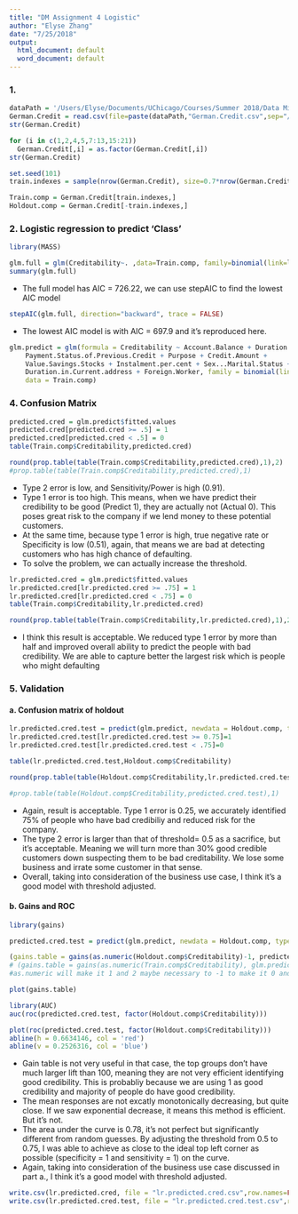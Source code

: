 ```yaml
---
title: "DM Assignment 4 Logistic"
author: "Elyse Zhang"
date: "7/25/2018"
output:
  html_document: default
  word_document: default
---
```

### 1. 
```r
dataPath = '/Users/Elyse/Documents/UChicago/Courses/Summer 2018/Data Mining/Assignments/Assignment 3'
German.Credit = read.csv(file=paste(dataPath,"German.Credit.csv",sep="/"),header=TRUE,sep=",")
str(German.Credit)
```

```r
for (i in c(1,2,4,5,7:13,15:21))
  German.Credit[,i] = as.factor(German.Credit[,i])
str(German.Credit)
```


```r
set.seed(101)
train.indexes = sample(nrow(German.Credit), size=0.7*nrow(German.Credit))

Train.comp = German.Credit[train.indexes,]
Holdout.comp = German.Credit[-train.indexes,]
```


### 2. Logistic regression to predict 'Class'
```r
library(MASS)
```

```r
glm.full = glm(Creditability~. ,data=Train.comp, family=binomial(link=logit))
summary(glm.full)
```

* The full model has AIC = 726.22, we can use stepAIC to find the lowest AIC model

```r
stepAIC(glm.full, direction="backward", trace = FALSE)
```

* The lowest AIC model is with AIC = 697.9 and it's reproduced here.

```r
glm.predict = glm(formula = Creditability ~ Account.Balance + Duration.of.Credit..month. + 
    Payment.Status.of.Previous.Credit + Purpose + Credit.Amount + 
    Value.Savings.Stocks + Instalment.per.cent + Sex...Marital.Status + 
    Duration.in.Current.address + Foreign.Worker, family = binomial(link = logit), 
    data = Train.comp)
```


### 4. Confusion Matrix
```r
predicted.cred = glm.predict$fitted.values
predicted.cred[predicted.cred >= .5] = 1
predicted.cred[predicted.cred < .5] = 0
table(Train.comp$Creditability,predicted.cred)
```

```r
round(prop.table(table(Train.comp$Creditability,predicted.cred),1),2)
#prop.table(table(Train.comp$Creditability,predicted.cred),1)
```

* Type 2 error is low, and Sensitivity/Power is high (0.91). 
* Type 1 error is too high. This means, when we have predict their credibility to be good (Predict 1), they are actually not (Actual 0). This poses great risk to the company if we lend money to these potential customers. 
* At the same time, because type 1 error is high, true negative rate or Specificity is low (0.51), again, that means we are bad at detecting customers who has high chance of defaulting. 
* To solve the problem, we can actually increase the threshold. 

```r
lr.predicted.cred = glm.predict$fitted.values
lr.predicted.cred[lr.predicted.cred >= .75] = 1
lr.predicted.cred[lr.predicted.cred < .75] = 0
table(Train.comp$Creditability,lr.predicted.cred)

round(prop.table(table(Train.comp$Creditability,lr.predicted.cred),1),2)
```

* I think this result is acceptable. We reduced type 1 error by more than half and improved overall ability to predict the people with bad credibility. We are able to capture better the largest risk which is people who might defaulting


### 5. Validation

#### a. Confusion matrix of holdout
```r
lr.predicted.cred.test = predict(glm.predict, newdata = Holdout.comp, type="response")
lr.predicted.cred.test[lr.predicted.cred.test >= 0.75]=1
lr.predicted.cred.test[lr.predicted.cred.test < .75]=0

table(lr.predicted.cred.test,Holdout.comp$Creditability)
```

```r
round(prop.table(table(Holdout.comp$Creditability,lr.predicted.cred.test),1),2)

#prop.table(table(Holdout.comp$Creditability,predicted.cred.test),1)
```


* Again, result is acceptable. Type 1 error is 0.25, we accurately identified 75% of people who have bad credibiliy and reduced risk for the company.
* The type 2 error is larger than that of threshold= 0.5 as a sacrifice, but it's acceptable. Meaning we will turn more than 30% good credible customers down suspecting them to be bad creditability. We lose some business and irrate some customer in that sense. 
* Overall, taking into consideration of the business use case, I think it's a good model with threshold adjusted. 


#### b. Gains and ROC

```r
library(gains)

predicted.cred.test = predict(glm.predict, newdata = Holdout.comp, type="response")

(gains.table = gains(as.numeric(Holdout.comp$Creditability)-1, predicted.cred.test,10))
# (gains.table = gains(as.numeric(Train.comp$Creditability), glm.predict$fitted.values, 10))
#as.numeric will make it 1 and 2 maybe necessary to -1 to make it 0 and 1

plot(gains.table)
```


```r
library(AUC)
auc(roc(predicted.cred.test, factor(Holdout.comp$Creditability)))

plot(roc(predicted.cred.test, factor(Holdout.comp$Creditability)))
abline(h = 0.6634146, col = 'red')
abline(v = 0.2526316, col = 'blue')
```

* Gain table is not very useful in that case, the top groups don't have much larger lift than 100, meaning they are not very efficient identifying good credibility. This is probabliy because we are using 1 as good credibility and majority of people do have good credibility. 
* The mean responses are not excatly monotonically decreasing, but quite close. If we saw exponential decrease, it means this method is efficient. But it's not. 
* The area under the curve is 0.78, it's not perfect but significantly different from random guesses. By adjusting the threshold from 0.5 to 0.75, I was able to achieve as close to the ideal top left corner as possible (specificity = 1 and sensitivity = 1) on the curve. 
* Again, taking into consideration of the business use case discussed in part a., I think it's a good model with threshold adjusted. 


```r
write.csv(lr.predicted.cred, file = "lr.predicted.cred.csv",row.names=FALSE)
write.csv(lr.predicted.cred.test, file = "lr.predicted.cred.test.csv",row.names=FALSE)

```

































